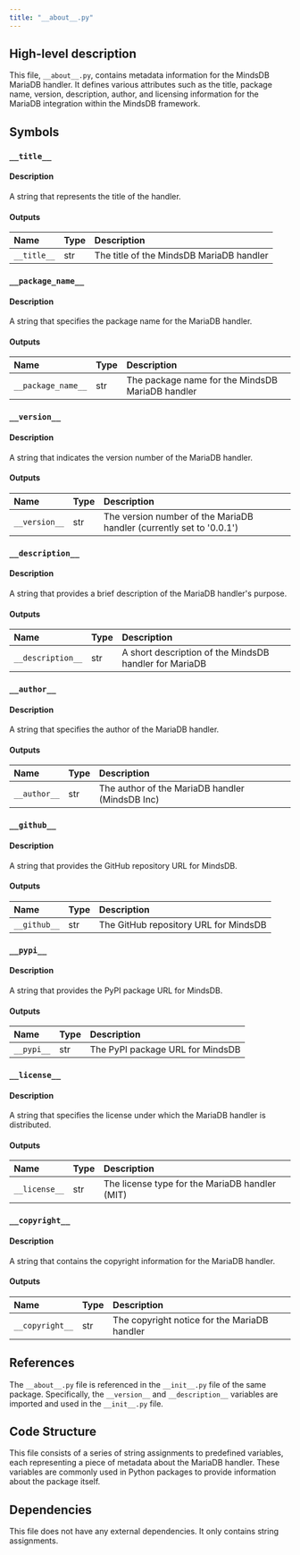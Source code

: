```yaml
---
title: "__about__.py"
---
```


## High-level description
This file, `__about__.py`, contains metadata information for the MindsDB MariaDB handler. It defines various attributes such as the title, package name, version, description, author, and licensing information for the MariaDB integration within the MindsDB framework.

## Symbols

### `__title__`
#### Description
A string that represents the title of the handler.

#### Outputs
| Name | Type | Description |
|:-----|:-----|:------------|
| `__title__` | str | The title of the MindsDB MariaDB handler |

### `__package_name__`
#### Description
A string that specifies the package name for the MariaDB handler.

#### Outputs
| Name | Type | Description |
|:-----|:-----|:------------|
| `__package_name__` | str | The package name for the MindsDB MariaDB handler |

### `__version__`
#### Description
A string that indicates the version number of the MariaDB handler.

#### Outputs
| Name | Type | Description |
|:-----|:-----|:------------|
| `__version__` | str | The version number of the MariaDB handler (currently set to '0.0.1') |

### `__description__`
#### Description
A string that provides a brief description of the MariaDB handler's purpose.

#### Outputs
| Name | Type | Description |
|:-----|:-----|:------------|
| `__description__` | str | A short description of the MindsDB handler for MariaDB |

### `__author__`
#### Description
A string that specifies the author of the MariaDB handler.

#### Outputs
| Name | Type | Description |
|:-----|:-----|:------------|
| `__author__` | str | The author of the MariaDB handler (MindsDB Inc) |

### `__github__`
#### Description
A string that provides the GitHub repository URL for MindsDB.

#### Outputs
| Name | Type | Description |
|:-----|:-----|:------------|
| `__github__` | str | The GitHub repository URL for MindsDB |

### `__pypi__`
#### Description
A string that provides the PyPI package URL for MindsDB.

#### Outputs
| Name | Type | Description |
|:-----|:-----|:------------|
| `__pypi__` | str | The PyPI package URL for MindsDB |

### `__license__`
#### Description
A string that specifies the license under which the MariaDB handler is distributed.

#### Outputs
| Name | Type | Description |
|:-----|:-----|:------------|
| `__license__` | str | The license type for the MariaDB handler (MIT) |

### `__copyright__`
#### Description
A string that contains the copyright information for the MariaDB handler.

#### Outputs
| Name | Type | Description |
|:-----|:-----|:------------|
| `__copyright__` | str | The copyright notice for the MariaDB handler |

## References
The `__about__.py` file is referenced in the `__init__.py` file of the same package. Specifically, the `__version__` and `__description__` variables are imported and used in the `__init__.py` file.

## Code Structure
This file consists of a series of string assignments to predefined variables, each representing a piece of metadata about the MariaDB handler. These variables are commonly used in Python packages to provide information about the package itself.

## Dependencies
This file does not have any external dependencies. It only contains string assignments.